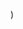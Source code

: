 
  <YouTubeLayout
    courseName="Pong"
    lessonName="If S Pressed Change Y Negative 10"
    path={useRouter().pathname}
    showPrev
    showNext
    videoId="v50X2Kip-eQ"
  />
)
